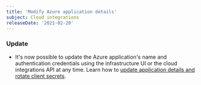 ```yaml
---
title: 'Modify Azure application details'
subject: Cloud integrations
releaseDate: '2021-02-20'
---
```


### Update

* It's now possible to update the Azure application's name and authentication credentials using the infrastructure UI or the cloud integrations API at any time. Learn how to [update application details and rotate client secrets](/docs/infrastructure/microsoft-azure-integrations/get-started/activate-azure-integrations/#update-app).
